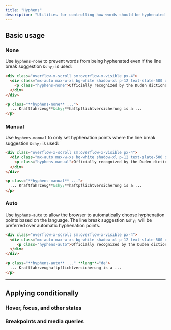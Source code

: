 ---
title: "Hyphens"
description: "Utilities for controlling how words should be hyphenated."
---



## Basic usage

### None

Use `hyphens-none` to prevent words from being hyphenated even if the line break suggestion `&shy;` is used:

```html {{ example: { p: 'none' } }}
<div class="overflow-x-scroll sm:overflow-x-visible px-4">
  <div class="mx-auto max-w-xs bg-white shadow-xl p-12 text-slate-500 dark:bg-slate-800 dark:text-slate-400">
    <p class="hyphens-none">Officially recognized by the Duden dictionary as the longest word in German, <span class="text-slate-900 font-medium dark:text-slate-200" lang="de"> Kraftfahrzeug&shy;haftpflichtversicherung</span> is a 36 letter word for motor vehicle liability insurance.</p>
  </div>
</div>
```

```html
<p class="**hyphens-none** ...">
  ... Kraftfahrzeug**&shy;**haftpflichtversicherung is a ...
</p>
```

### Manual

Use `hyphens-manual` to only set hyphenation points where the line break suggestion `&shy;` is used:

```html {{ example: { p: 'none' } }}
<div class="overflow-x-scroll sm:overflow-x-visible px-4">
  <div class="mx-auto max-w-xs bg-white shadow-xl p-12 text-slate-500 dark:bg-slate-800 dark:text-slate-400">
    <p class="hyphens-manual">Officially recognized by the Duden dictionary as the longest word in German, <span class="text-slate-900 font-medium dark:text-slate-200" lang="de"> Kraftfahrzeug&shy;haftpflichtversicherung</span> is a 36 letter word for motor vehicle liability insurance.</p>
  </div>
</div>
```

```html
<p class="**hyphens-manual** ...">
  ... Kraftfahrzeug**&shy;**haftpflichtversicherung is a ...
</p>
```

### Auto

Use `hyphens-auto` to allow the browser to automatically choose hyphenation points based on the language. The line break suggestion `&shy;` will be preferred over automatic hyphenation points.

```html {{ example: { p: 'none' } }}
<div class="overflow-x-scroll sm:overflow-x-visible px-4">
  <div class="mx-auto max-w-xs bg-white shadow-xl p-12 text-slate-500 dark:bg-slate-800 dark:text-slate-400">
     <p class="hyphens-auto">Officially recognized by the Duden dictionary as the longest word in German, <span class="text-slate-900 font-medium dark:text-slate-200" lang="de"> Kraftfahrzeughaftpflichtversicherung</span> is a 36 letter word for motor vehicle liability insurance.</p>
  </div>
</div>
```

```html
<p class="**hyphens-auto** ..." **lang**="de">
  ... Kraftfahrzeughaftpflichtversicherung is a ...
</p>
```

---

## <Heading ignore>Applying conditionally</Heading>

### <Heading ignore>Hover, focus, and other states</Heading>

<HoverFocusAndOtherStates defaultClass="hyphens-none" featuredClass="hyphens-auto" element="p" />

### <Heading ignore>Breakpoints and media queries</Heading>

<BreakpointsAndMediaQueries defaultClass="hyphens-none" featuredClass="hyphens-auto" element="p" />
